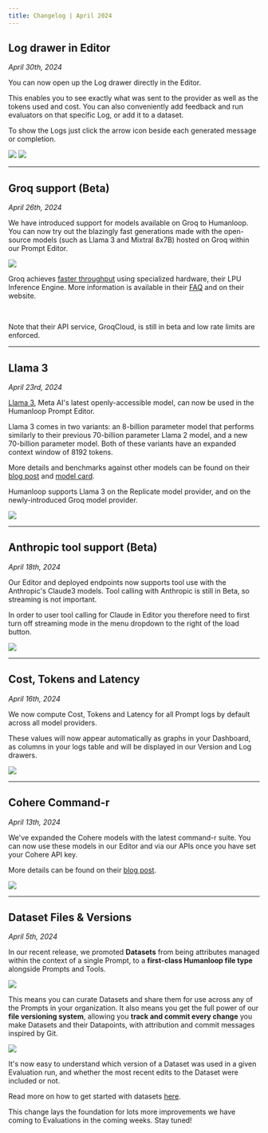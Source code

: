 ```yaml
---
title: Changelog | April 2024
---
```


## Log drawer in Editor

_April 30th, 2024_

You can now open up the Log drawer directly in the Editor.

This enables you to see exactly what was sent to the provider as well as the tokens used and cost. You can also conveniently add feedback and run evaluators on that specific Log, or add it to a dataset.

To show the Logs just click the arrow icon beside each generated message or completion.

<img src="../../assets/images/75c0bf1-CleanShot_2024-04-30_at_17.33.382x.png" />


<img src="../../assets/images/9607757-Screenshot_2024-04-30_at_17.32.20.png" />

---

## Groq support (Beta)

_April 26th, 2024_

We have introduced support for models available on Groq to Humanloop. You can now try out the blazingly fast generations made with the open-source models (such as Llama 3 and Mixtral 8x7B) hosted on Groq within our Prompt Editor.

<img src="../../assets/images/43bc0ec-Isolated_image_2.png" />


Groq achieves [faster throughput](https://artificialanalysis.ai/models/llama-3-instruct-70b/providers)  using specialized hardware, their LPU Inference Engine. More information is available in their [FAQ](https://wow.groq.com/why-groq/) and on their website.

<br />

Note that their API service, GroqCloud, is still in beta and low rate limits are enforced.

---

## Llama 3

_April 23rd, 2024_

[Llama 3](https://llama.meta.com/llama3/), Meta AI's latest openly-accessible model, can now be used in the Humanloop Prompt Editor. 

Llama 3 comes in two variants: an 8-billion parameter model that performs similarly to their previous 70-billion parameter Llama 2 model, and a new 70-billion parameter model. Both of these variants have an expanded context window of 8192 tokens. 

More details and benchmarks against other models can be found on their [blog post](https://ai.meta.com/blog/meta-llama-3/) and [model card](https://github.com/meta-llama/llama3/blob/main/MODEL_CARD.md).

Humanloop supports Llama 3 on the Replicate model provider, and on the newly-introduced Groq model provider.

<img src="../../assets/images/b0da85d-Isolated_image_3.png" />

---

## Anthropic tool support (Beta)

_April 18th, 2024_

Our Editor and deployed endpoints now supports tool use with the Anthropic's Claude3 models. Tool calling with Anthropic is still in Beta, so streaming is not important.

In order to user tool calling for Claude in Editor you therefore need to first turn off streaming mode in the menu dropdown to the right of the load button.

<img src="../../assets/images/b4a1b2d-Screenshot_2024-05-02_at_00.52.32.png" />

---

## Cost, Tokens and Latency

_April 16th, 2024_

We now compute Cost, Tokens and Latency for all Prompt logs by default across all model providers.

These values will now appear automatically as graphs in your Dashboard, as columns in your logs table and will be displayed in our Version and Log drawers.

<img src="../../assets/images/063bc40-Screenshot_2024-05-02_at_01.15.24.png" />

---

## Cohere Command-r

_April 13th, 2024_

We've expanded the Cohere models with the latest command-r suite. You can now use these models in our Editor and via our APIs once you have set your Cohere API key.

More details can be found on their [blog post](https://cohere.com/blog/command-r-plus-microsoft-azure).

<img src="../../assets/images/e70a1a9-Screenshot_2024-05-02_at_01.10.49.png" />

---

## Dataset Files & Versions

_April 5th, 2024_

In our recent release, we promoted **Datasets** from being attributes managed within the context of a single Prompt, to a **first-class Humanloop file type** alongside Prompts and Tools.

<img src="../../assets/images/66fa94c-image.png" />

This means you can curate Datasets and share them for use across any of the Prompts in your organization. It also means you get the full power of our **file versioning system**, allowing you **track and commit every change** you make Datasets and their Datapoints, with attribution and commit messages inspired by Git.

<img src="../../assets/images/eb07874-dataset-commit-message.png" />

It's now easy to understand which version of a Dataset was used in a given Evaluation run, and whether the most recent edits to the Dataset were included or not.

Read more on how to get started with datasets [here](/docs/datasets).

This change lays the foundation for lots more improvements we have coming to Evaluations in the coming weeks. Stay tuned!
